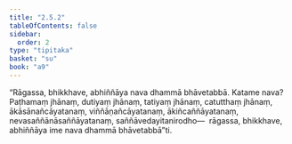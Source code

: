 ```yaml
---
title: "2.5.2"
tableOfContents: false
sidebar:
  order: 2
type: "tipitaka"
basket: "su"
book: "a9"
---
```



<DynamicBreadcrumb />

<Division number="94" book="a9">

<Paragraph number="489" book="a9">
“Rāgassa, bhikkhave, abhiññāya nava dhammā bhāvetabbā. Katame nava? Paṭhamaṃ jhānaṃ, dutiyaṃ jhānaṃ, tatiyaṃ jhānaṃ, catutthaṃ jhānaṃ, ākāsānañcāyatanaṃ, viññāṇañcāyatanaṃ, ākiñcaññāyatanaṃ, nevasaññānāsaññāyatanaṃ, saññāvedayitanirodho—  rāgassa, bhikkhave, abhiññāya ime nava dhammā bhāvetabbā”ti.
</Paragraph>
</Division>